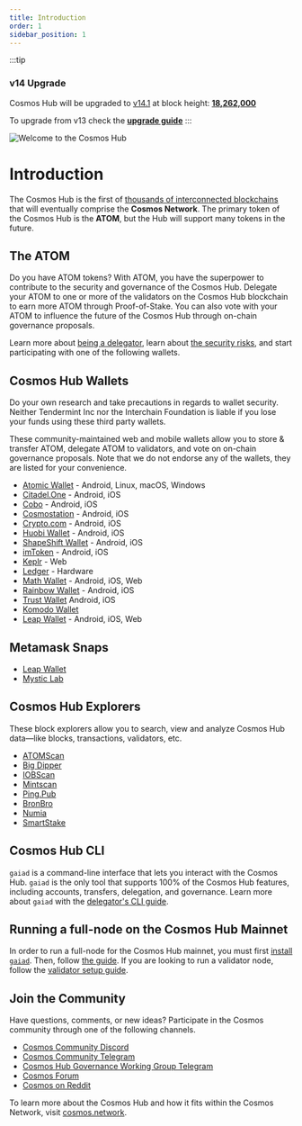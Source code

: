 ```yaml
---
title: Introduction
order: 1
sidebar_position: 1
---
```


:::tip
### **v14 Upgrade**
Cosmos Hub will be upgraded to [v14.1](https://github.com/cosmos/gaia/releases/tag/v14.1.0) at block height: **[18,262,000](https://www.mintscan.io/cosmos/blocks/18262000)**

To upgrade from v13 check the [**upgrade guide**](/migration/cosmoshub-4-v14-upgrade.md)
:::

![Welcome to the Cosmos Hub](images/cosmos-hub-image.jpg)

# Introduction

The Cosmos Hub is the first of [thousands of interconnected blockchains](https://cosmos.network) that will eventually comprise the **Cosmos Network**. The primary token of the Cosmos Hub is the **ATOM**, but the Hub will support many tokens in the future.

## The ATOM

Do you have ATOM tokens? With ATOM, you have the superpower to contribute to the security and governance of the Cosmos Hub. Delegate your ATOM to one or more of the <PlainVar children={currentParams.staking.MaxValidators} /> validators on the Cosmos Hub blockchain to earn more ATOM through Proof-of-Stake. You can also vote with your ATOM to influence the future of the Cosmos Hub through on-chain governance proposals.

Learn more about [being a delegator](/delegators/delegator-faq.md), learn about [the security risks](/delegators/delegator-security.md), and start participating with one of the following wallets.

## Cosmos Hub Wallets

<div class="theme-doc-version-banner alert alert--warning margin-bottom--md" role="alert">
Do your own research and take precautions in regards to wallet security. Neither Tendermint Inc nor the Interchain Foundation is liable if you lose your funds using these third party wallets.
</div>

These community-maintained web and mobile wallets allow you to store & transfer ATOM, delegate ATOM to validators, and vote on on-chain governance proposals. Note that we do not endorse any of the wallets, they are listed for your convenience.

* [Atomic Wallet](https://atomicwallet.io/) - Android, Linux, macOS, Windows
* [Citadel.One](https://citadel.one/#mobile) - Android, iOS
* [Cobo](https://cobo.com/) - Android, iOS
* [Cosmostation](https://www.cosmostation.io/) - Android, iOS
* [Crypto.com](https://crypto.com/) - Android, iOS
* [Huobi Wallet](https://www.huobiwallet.com/) - Android, iOS
* [ShapeShift Wallet](https://app.shapeshift.com/) - Android, iOS
* [imToken](https://token.im/) - Android, iOS
* [Keplr](https://wallet.keplr.app) - Web
* [Ledger](https://www.ledger.com/cosmos-wallet) - Hardware
* [Math Wallet](https://www.mathwallet.org/en/) - Android, iOS, Web
* [Rainbow Wallet](https://www.rainbow.one) - Android, iOS
* [Trust Wallet](https://trustwallet.com/) Android, iOS
* [Komodo Wallet](https://atomicdex.io/en/)
* [Leap Wallet](https://www.leapwallet.io/) - Android, iOS, Web

## Metamask Snaps

* [Leap Wallet](https://www.leapwallet.io/snaps)
* [Mystic Lab](https://metamask.mysticlabs.xyz/)

## Cosmos Hub Explorers

These block explorers allow you to search, view and analyze Cosmos Hub data&mdash;like blocks, transactions, validators, etc.

* [ATOMScan](https://atomscan.com)
* [Big Dipper](https://cosmos.bigdipper.live)
* [IOBScan](https://cosmoshub.iobscan.io/)
* [Mintscan](https://mintscan.io)
* [Ping.Pub](https://ping.pub/cosmos)
* [BronBro](https://monitor.bronbro.io/d/cosmos-stats/cosmos)
* [Numia](https://www.datalenses.zone/chain/cosmos)
* [SmartStake](https://cosmos.smartstake.io/stats)

## Cosmos Hub CLI

`gaiad` is a command-line interface that lets you interact with the Cosmos Hub. `gaiad` is the only tool that supports 100% of the Cosmos Hub features, including accounts, transfers, delegation, and governance. Learn more about `gaiad` with the [delegator's CLI guide](/delegators/delegator-guide-cli.md).

## Running a full-node on the Cosmos Hub Mainnet

In order to run a full-node for the Cosmos Hub mainnet, you must first [install `gaiad`](/getting-started/installation). Then, follow [the guide](/hub-tutorials/join-mainnet).
If you are looking to run a validator node, follow the [validator setup guide](/validators/validator-setup).

## Join the Community

Have questions, comments, or new ideas? Participate in the Cosmos community through one of the following channels.

* [Cosmos Community Discord](https://discord.gg/cosmosnetwork)
* [Cosmos Community Telegram](https://t.me/cosmosproject)
* [Cosmos Hub Governance Working Group Telegram](https://t.me/hubgov)
* [Cosmos Forum](https://forum.cosmos.network)
* [Cosmos on Reddit](https://reddit.com/r/cosmosnetwork)

To learn more about the Cosmos Hub and how it fits within the Cosmos Network, visit [cosmos.network](https://cosmos.network).
